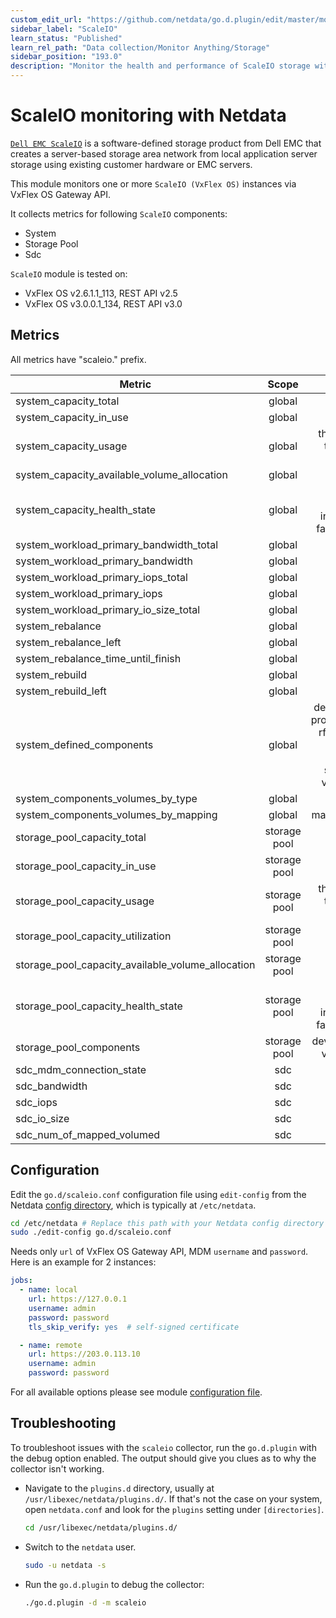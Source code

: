 ```yaml
---
custom_edit_url: "https://github.com/netdata/go.d.plugin/edit/master/modules/scaleio/README.md"
sidebar_label: "ScaleIO"
learn_status: "Published"
learn_rel_path: "Data collection/Monitor Anything/Storage"
sidebar_position: "193.0"
description: "Monitor the health and performance of ScaleIO storage with zero configuration, per-second metric granularity, and interactive visualizations."
---
```



# ScaleIO monitoring with Netdata

[`Dell EMC ScaleIO`](https://www.dellemc.com/en-us/storage/data-storage/software-defined-storage.htm) is a
software-defined storage product from Dell EMC that creates a server-based storage area network from local application
server storage using existing customer hardware or EMC servers.

This module monitors one or more `ScaleIO (VxFlex OS)` instances via VxFlex OS Gateway API.

It collects metrics for following `ScaleIO` components:

- System
- Storage Pool
- Sdc

`ScaleIO` module is tested on:

- VxFlex OS v2.6.1.1_113, REST API v2.5
- VxFlex OS v3.0.0.1_134, REST API v3.0

## Metrics

All metrics have "scaleio." prefix.

| Metric                                            |    Scope     |                                                  Dimensions                                                   |   Units    |
|---------------------------------------------------|:------------:|:-------------------------------------------------------------------------------------------------------------:|:----------:|
| system_capacity_total                             |    global    |                                                     total                                                     |    KiB     |
| system_capacity_in_use                            |    global    |                                                    in_use                                                     |    KiB     |
| system_capacity_usage                             |    global    |                                thick, decreased, thin, snapshot, spare, unused                                |    KiB     |
| system_capacity_available_volume_allocation       |    global    |                                                   available                                                   |    KiB     |
| system_capacity_health_state                      |    global    |                           protected, degraded, in_maintenance, failed, unavailable                            |    KiB     |
| system_workload_primary_bandwidth_total           |    global    |                                                     total                                                     |   KiB/s    |
| system_workload_primary_bandwidth                 |    global    |                                                  read, write                                                  |   KiB/s    |
| system_workload_primary_iops_total                |    global    |                                                     total                                                     |   iops/s   |
| system_workload_primary_iops                      |    global    |                                                  read, write                                                  |   iops/s   |
| system_workload_primary_io_size_total             |    global    |                                                    io_size                                                    |    KiB     |
| system_rebalance                                  |    global    |                                                  read, write                                                  |   KiB/s    |
| system_rebalance_left                             |    global    |                                                     left                                                      |    KiB     |
| system_rebalance_time_until_finish                |    global    |                                                     time                                                      |  seconds   |
| system_rebuild                                    |    global    |                                                  read, write                                                  |   KiB/s    |
| system_rebuild_left                               |    global    |                                                     left                                                      |    KiB     |
| system_defined_components                         |    global    | devices, fault_sets, protection_domains, rfcache_devices, sdc, sds, snapshots, storage_pools, volumes, vtrees | components |
| system_components_volumes_by_type                 |    global    |                                                  thick, thin                                                  |  volumes   |
| system_components_volumes_by_mapping              |    global    |                                               mapped, unmapped                                                |  volumes   |
| storage_pool_capacity_total                       | storage pool |                                                     total                                                     |    KiB     |
| storage_pool_capacity_in_use                      | storage pool |                                                    in_use                                                     |    KiB     |
| storage_pool_capacity_usage                       | storage pool |                                thick, decreased, thin, snapshot, spare, unused                                |    KiB     |
| storage_pool_capacity_utilization                 | storage pool |                                                     used                                                      | percentage |
| storage_pool_capacity_available_volume_allocation | storage pool |                                                   available                                                   |    KiB     |
| storage_pool_capacity_health_state                | storage pool |                           protected, degraded, in_maintenance, failed, unavailable                            |    KiB     |
| storage_pool_components                           | storage pool |                                      devices, snapshots, volumes, vtrees                                      | components |
| sdc_mdm_connection_state                          |     sdc      |                                                   connected                                                   |  boolean   |
| sdc_bandwidth                                     |     sdc      |                                                  read, write                                                  |   KiB/s    |
| sdc_iops                                          |     sdc      |                                                  read, write                                                  |   iops/s   |
| sdc_io_size                                       |     sdc      |                                                  read, write                                                  |    KiB     |
| sdc_num_of_mapped_volumed                         |     sdc      |                                                    mapped                                                     |  volumes   |

## Configuration

Edit the `go.d/scaleio.conf` configuration file using `edit-config` from the
Netdata [config directory](https://learn.netdata.cloud/docs/configure/nodes), which is typically at `/etc/netdata`.

```bash
cd /etc/netdata # Replace this path with your Netdata config directory
sudo ./edit-config go.d/scaleio.conf
```

Needs only `url` of VxFlex OS Gateway API, MDM `username` and `password`. Here is an example for 2 instances:

```yaml
jobs:
  - name: local
    url: https://127.0.0.1
    username: admin
    password: password
    tls_skip_verify: yes  # self-signed certificate

  - name: remote
    url: https://203.0.113.10
    username: admin
    password: password
```

For all available options please see
module [configuration file](https://github.com/netdata/go.d.plugin/blob/master/config/go.d/scaleio.conf).

## Troubleshooting

To troubleshoot issues with the `scaleio` collector, run the `go.d.plugin` with the debug option enabled. The output
should give you clues as to why the collector isn't working.

- Navigate to the `plugins.d` directory, usually at `/usr/libexec/netdata/plugins.d/`. If that's not the case on
  your system, open `netdata.conf` and look for the `plugins` setting under `[directories]`.

  ```bash
  cd /usr/libexec/netdata/plugins.d/
  ```

- Switch to the `netdata` user.

  ```bash
  sudo -u netdata -s
  ```

- Run the `go.d.plugin` to debug the collector:

  ```bash
  ./go.d.plugin -d -m scaleio
  ```

